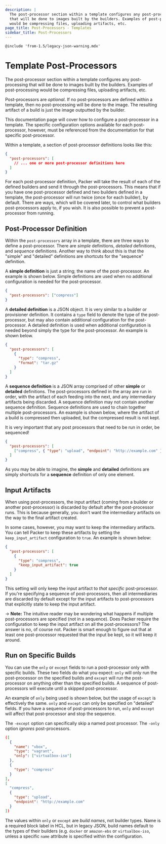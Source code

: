 ```yaml
---
description: |
  The post-processor section within a template configures any post-processing
  that will be done to images built by the builders. Examples of post-processing
  would be compressing files, uploading artifacts, etc.
page_title: Post-Processors - Templates
sidebar_title: Post-Processors
---
```


`@include 'from-1.5/legacy-json-warning.mdx'`

# Template Post-Processors

The post-processor section within a template configures any post-processing
that will be done to images built by the builders. Examples of post-processing
would be compressing files, uploading artifacts, etc.

Post-processors are _optional_. If no post-processors are defined within a
template, then no post-processing will be done to the image. The resulting
artifact of a build is just the image outputted by the builder.

This documentation page will cover how to configure a post-processor in a
template. The specific configuration options available for each post-processor,
however, must be referenced from the documentation for that specific
post-processor.

Within a template, a section of post-processor definitions looks like this:

```json
{
  "post-processors": [
    // ... one or more post-processor definitions here
  ]
}
```

For each post-processor definition, Packer will take the result of each of the
defined builders and send it through the post-processors. This means that if
you have one post-processor defined and two builders defined in a template, the
post-processor will run twice (once for each builder), by default. There are
ways, which will be covered later, to control what builders post-processors
apply to, if you wish. It is also possible to prevent a post-processor from
running.

## Post-Processor Definition

Within the `post-processors` array in a template, there are three ways to
define a post-processor. There are _simple_ definitions, _detailed_
definitions, and _sequence_ definitions. Another way to think about this is
that the "simple" and "detailed" definitions are shortcuts for the "sequence"
definition.

A **simple definition** is just a string; the name of the post-processor. An
example is shown below. Simple definitions are used when no additional
configuration is needed for the post-processor.

```json
{
  "post-processors": ["compress"]
}
```

A **detailed definition** is a JSON object. It is very similar to a builder or
provisioner definition. It contains a `type` field to denote the type of the
post-processor, but may also contain additional configuration for the
post-processor. A detailed definition is used when additional configuration is
needed beyond simply the type for the post-processor. An example is shown
below.

```json
{
  "post-processors": [
    {
      "type": "compress",
      "format": "tar.gz"
    }
  ]
}
```

A **sequence definition** is a JSON array comprised of other **simple** or
**detailed** definitions. The post-processors defined in the array are run in
order, with the artifact of each feeding into the next, and any intermediary
artifacts being discarded. A sequence definition may not contain another
sequence definition. Sequence definitions are used to chain together multiple
post-processors. An example is shown below, where the artifact of a build is
compressed then uploaded, but the compressed result is not kept.

It is very important that any post processors that need to be run in order, be
sequenced!

```json
{
  "post-processors": [
    ["compress", { "type": "upload", "endpoint": "http://example.com" }]
  ]
}
```

As you may be able to imagine, the **simple** and **detailed** definitions are
simply shortcuts for a **sequence** definition of only one element.

## Input Artifacts

When using post-processors, the input artifact (coming from a builder or
another post-processor) is discarded by default after the post-processor runs.
This is because generally, you don't want the intermediary artifacts on the way
to the final artifact created.

In some cases, however, you may want to keep the intermediary artifacts. You
can tell Packer to keep these artifacts by setting the `keep_input_artifact`
configuration to `true`. An example is shown below:

```json
{
  "post-processors": [
    {
      "type": "compress",
      "keep_input_artifact": true
    }
  ]
}
```

This setting will only keep the input artifact to _that specific_
post-processor. If you're specifying a sequence of post-processors, then all
intermediaries are discarded by default except for the input artifacts to
post-processors that explicitly state to keep the input artifact.

-> **Note:** The intuitive reader may be wondering what happens if multiple
post-processors are specified (not in a sequence). Does Packer require the
configuration to keep the input artifact on all the post-processors? The answer
is no, of course not. Packer is smart enough to figure out that at least one
post-processor requested that the input be kept, so it will keep it around.

## Run on Specific Builds

You can use the `only` or `except` fields to run a post-processor only with
specific builds. These two fields do what you expect: `only` will only run the
post-processor on the specified builds and `except` will run the post-processor
on anything other than the specified builds. A sequence of post-processors will
execute until a skipped post-processor.

An example of `only` being used is shown below, but the usage of `except` is
effectively the same. `only` and `except` can only be specified on "detailed"
fields. If you have a sequence of post-processors to run, `only` and `except`
will affect that post-processor and stop the sequence.

The `-except` option can specifically skip a named post processor. The `-only`
option _ignores_ post-processors.

```json
([
  {
    "name": "vbox",
    "type": "vagrant",
    "only": ["virtualbox-iso"]
  },
  {
    "type": "compress"
  }
],
[
  "compress",
  {
    "type": "upload",
    "endpoint": "http://example.com"
  }
])
```

The values within `only` or `except` are _build names_, not builder types.
Name is a required block label in HCL, but in legacy JSON, build names default
to the types of their builders (e.g. `docker` or `amazon-ebs` or
`virtualbox-iso`, unless a specific `name` attribute is specified within the
configuration.

